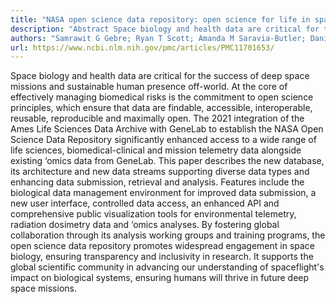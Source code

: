 ```yaml
---
title: "NASA open science data repository: open science for life in space"
description: "Abstract Space biology and health data are critical for the success of deep space missions and sustainable human presence off-world. At the core of effectively managing biomedical risks is the commitm..."
authors: "Samrawit G Gebre; Ryan T Scott; Amanda M Saravia-Butler; Danielle K Lopez; Lauren M Sanders; Sylvain V Costes"
url: https://www.ncbi.nlm.nih.gov/pmc/articles/PMC11701653/
---
```


Space biology and health data are critical for the success of deep space missions and sustainable human presence off-world. At the core of effectively managing biomedical risks is the commitment to open science principles, which ensure that data are findable, accessible, interoperable, reusable, reproducible and maximally open. The 2021 integration of the Ames Life Sciences Data Archive with GeneLab to establish the NASA Open Science Data Repository significantly enhanced access to a wide range of life sciences, biomedical-clinical and mission telemetry data alongside existing ‘omics data from GeneLab. This paper describes the new database, its architecture and new data streams supporting diverse data types and enhancing data submission, retrieval and analysis. Features include the biological data management environment for improved data submission, a new user interface, controlled data access, an enhanced API and comprehensive public visualization tools for environmental telemetry, radiation dosimetry data and ‘omics analyses. By fostering global collaboration through its analysis working groups and training programs, the open science data repository promotes widespread engagement in space biology, ensuring transparency and inclusivity in research. It supports the global scientific community in advancing our understanding of spaceflight's impact on biological systems, ensuring humans will thrive in future deep space missions.
